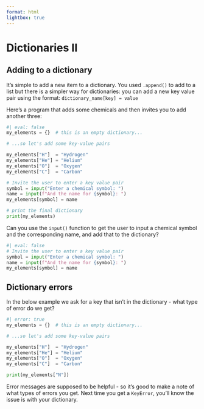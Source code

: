 ```yaml
---
format: html
lightbox: true
---
```


# Dictionaries II 

## Adding to a dictionary 

It's simple to add a new item to a dictionary. You used ```.append()``` to add to a list but there is a simpler way for dictionaries: you can add a new key value pair using the format:
```dictionary_name[key] = value```

Here's a program that adds some chemicals and then invites you to add another three:

```python
#| eval: false
my_elements = {}  # this is an empty dictionary... 

# ...so let's add some key-value pairs

my_elements["H"]  = "Hydrogen"
my_elements["He"] = "Helium"
my_elements["O"]  = "Oxygen"
my_elements["C"]  = "Carbon"

# Invite the user to enter a key value pair
symbol = input("Enter a chemical symbol: ")
name = input(f"And the name for {symbol}: ")
my_elements[symbol] = name

# print the final dictionary
print(my_elements)
```

Can you use the ```input()``` function to get the user to input a chemical symbol and the corresponding name, and add that to the dictionary? 

::: { .callout-tip collapse="true" title="Show answer"}
```python
#| eval: false
# Invite the user to enter a key value pair
symbol = input("Enter a chemical symbol: ")
name = input(f"And the name for {symbol}: ")
my_elements[symbol] = name
```
:::


## Dictionary errors

In the below example we ask for a key that isn't in the dictionary - what type of error do we get? 

```python
#| error: true
my_elements = {}  # this is an empty dictionary... 

# ...so let's add some key-value pairs

my_elements["H"]  = "Hydrogen"
my_elements["He"] = "Helium"
my_elements["O"]  = "Oxygen"
my_elements["C"]  = "Carbon"

print(my_elements["N"])
```

Error messages are supposed to be helpful - so it's good to make a note of what types of errors you get. Next time you get a ```KeyError```, you'll know the issue is with your dictionary. 